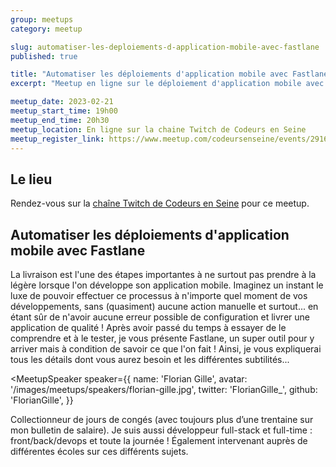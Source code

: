 ```yaml
---
group: meetups
category: meetup

slug: automatiser-les-deploiements-d-application-mobile-avec-fastlane
published: true

title: "Automatiser les déploiements d'application mobile avec Fastlane"
excerpt: "Meetup en ligne sur le déploiement d'application mobile avec Fastlane"

meetup_date: 2023-02-21
meetup_start_time: 19h00
meetup_end_time: 20h30
meetup_location: En ligne sur la chaine Twitch de Codeurs en Seine
meetup_register_link: https://www.meetup.com/codeursenseine/events/291623277/
---
```


## Le lieu

Rendez-vous sur la [chaîne Twitch de Codeurs en Seine](https://twitch.tv/codeursenseine) pour ce meetup.

## Automatiser les déploiements d'application mobile avec Fastlane

La livraison est l'une des étapes importantes à ne surtout pas prendre à la légère lorsque l'on développe son application mobile.
Imaginez un instant le luxe de pouvoir effectuer ce processus à n'importe quel moment de vos développements, sans (quasiment) aucune action manuelle et surtout... en étant sûr de n'avoir aucune erreur possible de configuration et livrer une application de qualité !
Après avoir passé du temps à essayer de le comprendre et à le tester, je vous présente Fastlane, un super outil pour y arriver mais à condition de savoir ce que l'on fait ! Ainsi, je vous expliquerai tous les détails dont vous aurez besoin et les différentes subtilités...

<MeetupSpeaker
  speaker={{
    name: 'Florian Gille',
    avatar: '/images/meetups/speakers/florian-gille.jpg',
    twitter: 'FlorianGille_',
    github: 'FlorianGille',
  }}
>
  Collectionneur de jours de congés (avec toujours plus d’une trentaine sur mon
  bulletin de salaire). Je suis aussi développeur full-stack et full-time :
  front/back/devops et toute la journée ! Également intervenant auprès de
  différentes écoles sur ces différents sujets.
</MeetupSpeaker>
